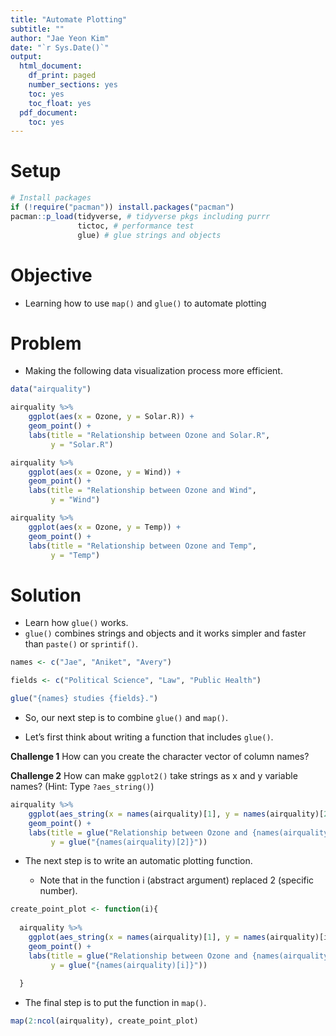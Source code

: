 ```yaml
---
title: "Automate Plotting"
subtitle: ""
author: "Jae Yeon Kim"
date: "`r Sys.Date()`"
output:
  html_document:
    df_print: paged
    number_sections: yes
    toc: yes
    toc_float: yes
  pdf_document:
    toc: yes
---
```


# Setup 

```r
# Install packages 
if (!require("pacman")) install.packages("pacman")
pacman::p_load(tidyverse, # tidyverse pkgs including purrr
               tictoc, # performance test 
               glue) # glue strings and objects 
```

# Objective 

- Learning how to use `map()` and `glue()` to automate plotting

# Problem 

- Making the following data visualization process more efficient. 

```r

data("airquality")

airquality %>%
    ggplot(aes(x = Ozone, y = Solar.R)) +
    geom_point() +
    labs(title = "Relationship between Ozone and Solar.R",
         y = "Solar.R")

airquality %>%
    ggplot(aes(x = Ozone, y = Wind)) +
    geom_point() +
    labs(title = "Relationship between Ozone and Wind",
         y = "Wind")

airquality %>%
    ggplot(aes(x = Ozone, y = Temp)) +
    geom_point() +
    labs(title = "Relationship between Ozone and Temp",
         y = "Temp")

```

# Solution 

- Learn how `glue()` works. 
- `glue()` combines strings and objects and it works simpler and faster than `paste()` or `sprintif()`. 

```r

names <- c("Jae", "Aniket", "Avery")

fields <- c("Political Science", "Law", "Public Health")

glue("{names} studies {fields}.")

```
- So, our next step is to combine `glue()` and `map()`. 

- Let's first think about writing a function that includes `glue()`.

**Challenge 1**
How can you create the character vector of column names? 

**Challenge 2**
How can make `ggplot2()` take strings as x and y variable names? (Hint: Type `?aes_string()`) 

```r

airquality %>%
    ggplot(aes_string(x = names(airquality)[1], y = names(airquality)[2])) +
    geom_point() +
    labs(title = glue("Relationship between Ozone and {names(airquality)[2]}"),
         y = glue("{names(airquality)[2]}"))

```

- The next step is to write an automatic plotting function. 

    - Note that in the function i (abstract argument) replaced 2 (specific number). 

```r

create_point_plot <- function(i){
  
  airquality %>%
    ggplot(aes_string(x = names(airquality)[1], y = names(airquality)[i])) +
    geom_point() +
    labs(title = glue("Relationship between Ozone and {names(airquality)[i]}"),
         y = glue("{names(airquality)[i]}"))
  
  }
```

- The final step is to put the function in `map()`.

```r

map(2:ncol(airquality), create_point_plot)

```
